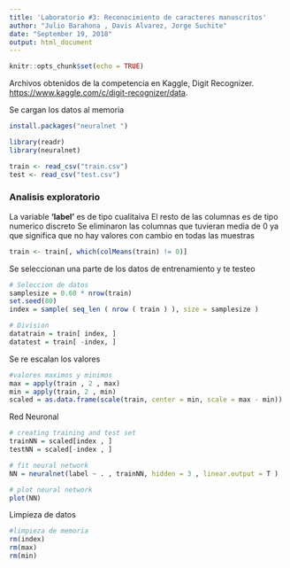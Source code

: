 ```yaml
---
title: 'Laboratorio #3: Reconocimiento de caracteres manuscritos'
author: "Julio Barahona , Davis Alvarez, Jorge Suchite"
date: "September 19, 2018"
output: html_document
---
```


```r
knitr::opts_chunk$set(echo = TRUE)
```
Archivos obtenidos de la competencia en Kaggle, Digit Recognizer. <https://www.kaggle.com/c/digit-recognizer/data>.

Se cargan los datos al memoria
```r
install.packages("neuralnet ")

library(readr)
library(neuralnet)

train <- read_csv("train.csv")
test <- read_csv("test.csv")
```

### Analisis exploratorio

La variable **'label'** es de tipo cualitaiva 
El resto de las columnas es de tipo numerico discreto
Se eliminaron las columnas que tuvieran media de 0 ya que significa que no hay valores con cambio en todas las muestras

```r
train <- train[, which(colMeans(train) != 0)]
```


Se seleccionan una parte de los datos de entrenamiento y te testeo

```r
# Seleccion de datos 
samplesize = 0.60 * nrow(train)
set.seed(80)
index = sample( seq_len ( nrow ( train ) ), size = samplesize )

# Division  
datatrain = train[ index, ]
datatest = train[ -index, ]

```

Se re escalan los valores 
```r
#valores maximos y minimos 
max = apply(train , 2 , max)
min = apply(train, 2 , min)
scaled = as.data.frame(scale(train, center = min, scale = max - min))

```

Red Neuronal
```r

# creating training and test set
trainNN = scaled[index , ]
testNN = scaled[-index , ]

# fit neural network
NN = neuralnet(label ~ . , trainNN, hidden = 3 , linear.output = T )

# plot neural network
plot(NN)

```


Limpieza de datos
```r
#limpieza de memoria
rm(index)
rm(max)
rm(min)
```



